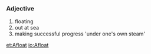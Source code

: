 =={{en}}==
===Adjective===
# floating
# out at sea
# making successful progress 'under one's own steam'

[[et:Afloat]]
[[io:Afloat]]